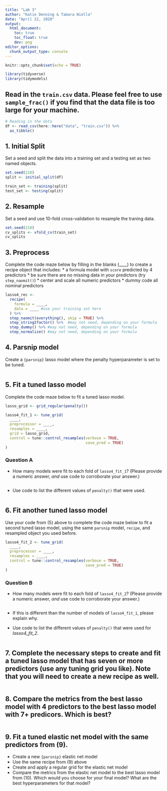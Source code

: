 ```yaml
---
title: "Lab 3"
author: "Katie Denning & Tamara Niella"
date: "April 22, 2020"
output: 
  html_document:
    toc: true
    toc_float: true
    dev: png
editor_options: 
  chunk_output_type: console
---
```


```r
knitr::opts_chunk$set(echo = TRUE)

library(tidyverse)
library(tidymodels)
```

## Read in the `train.csv` data. Please feel free to use `sample_frac()` if you find that the data file is too large for your machine.

```r
# Reading in the data
df <- read_csv(here::here("data", "train.csv")) %>% 
  as_tibble()

```


## 1. Initial Split

Set a seed and split the data into a training set and a testing set as two named objects. 

```r
set.seed(210)
split <- initial_split(df)

train_set <- training(split)
test_set <- testing(split)

```

## 2. Resample

Set a seed and use 10-fold cross-validation to resample the traning data.

```r
set.seed(210)
cv_splits <- vfold_cv(train_set)
cv_splits
```

## 3. Preprocess

Complete the code maze below by filling in the blanks (____) to create a recipe object that includes:
* a formula model with `score` predicted by 4 predictors
* be sure there are no missing data in your predictors (try `step_naomit()`)
* center and scale all numeric predictors
* dummy code all nominal predictors

```r

lasso4_rec <- 
  recipe(
    formula = ____, 
    data = ____ #use your training set here
  ) %>%
  step_naomit(everything(), skip = TRUE) %>% 
  step_string2factor() %>%  #may not need, depending on your formula
  step_dummy() %>% #may not need, depending on your formula
  step_normalize() #may not need, depending on your formula

```

## 4. Parsnip model

Create a `{parsnip}` lasso model where the penalty hyperparameter is set to be tuned.

```r



```

## 5. Fit a tuned lasso model

Complete the code maze below to fit a tuned lasso model.

```r

lasso_grid <- grid_regular(penalty())

lasso4_fit_1 <- tune_grid(
  ____,
  preprocessor = ____,
  resamples = ____,
  grid = lasso_grid,
  control = tune::control_resamples(verbose = TRUE,
                                    save_pred = TRUE)
)

```

### Question A
  + How many models were fit to each fold of `lasso4_fit_1`? (Please provide a numeric answer, *and* use code to corroborate your answer.)
  
```r

```

  + Use code to list the different values of `penalty()` that were used.

```r


```

## 6. Fit another tuned lasso model

Use your code from (5) above to complete the code maze below to fit a second tuned lasso model, using the same `parsnip` model, `recipe`, and resampled object you used before.

```r

lasso4_fit_2 <- tune_grid(
  ____,
  preprocessor = ____,
  resamples = ____,
  control = tune::control_resamples(verbose = TRUE,
                                    save_pred = TRUE)
)

```

### Question B

  + How many models were fit to each fold of `lasso4_fit_2`? (Please provide a numeric answer, *and* use code to corroborate your answer.)

```r


```

  + If this is different than the number of models of `lasso4_fit_1`, please explain why.

  + Use code to list the different values of `penalty()` that were used for *lasso4_fit_2*.

```r


```

## 7. Complete the necessary steps to create and fit a tuned lasso model that has seven or more predictors (use any tuning grid you like). Note that you will need to create a new recipe as well.

```r




```

## 8. Compare the metrics from the best lasso model with 4 predictors to the best lasso model with 7+ predicors. Which is best?

```r

```

## 9. Fit a tuned elastic net model with the same predictors from (9). 
  + Create a new `{parsnip}` elastic net model
  + Use the same recipe from (9) above
  + Create and apply a regular grid for the elastic net model
  + Compare the metrics from the elastic net model to the best lasso model from (10). Which would you choose for your final model? What are the best hyperparameters for that model?

```r


```


